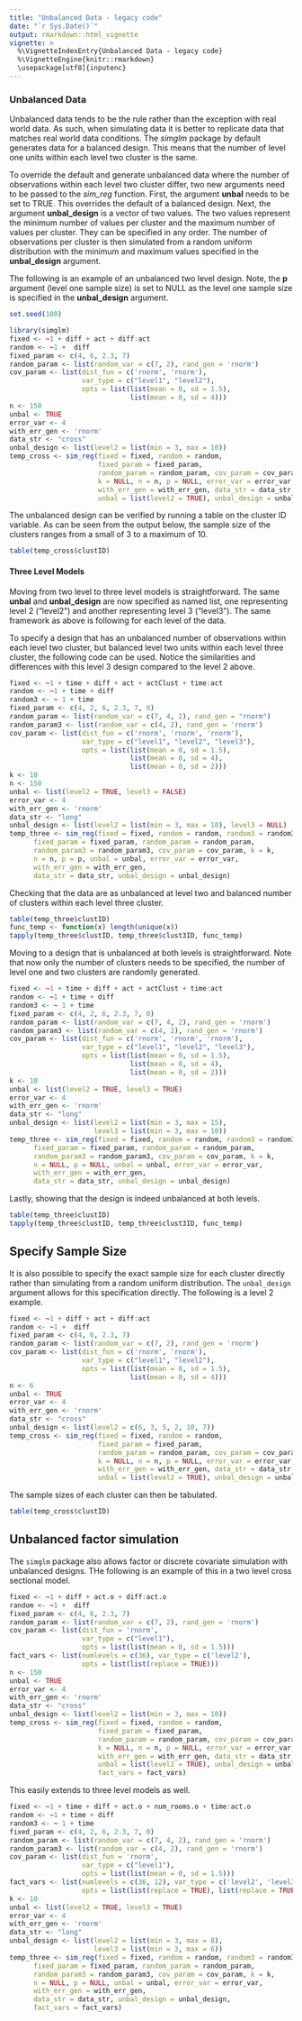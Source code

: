 ```yaml
---
title: "Unbalanced Data - legacy code"
date: "`r Sys.Date()`"
output: rmarkdown::html_vignette
vignette: >
  %\VignetteIndexEntry{Unbalanced Data - legacy code}
  %\VignetteEngine{knitr::rmarkdown}
  \usepackage[utf8]{inputenc}
---
```


### Unbalanced Data

Unbalanced data tends to be the rule rather than the exception with real world data. As such, when simulating data it is better to replicate data that matches real world data conditions. The *simglm* package by default generates data for a balanced design. This means that the number of level one units within each level two cluster is the same.

To override the default and generate unbalanced data where the number of observations within each level two cluster differ, two new arguments need to be passed to the *sim_reg* function. First, the argument **unbal** needs to be set to TRUE. This overrides the default of a balanced design. Next, the argument **unbal_design** is a vector of two values. The two values represent the minimum number of values per cluster and the maximum number of values per cluster. They can be specified in any order. The number of observations per cluster is then simulated from a random uniform distribution with the minimum and maximum values specified in the **unbal_design** argument.

The following is an example of an unbalanced two level design. Note, the **p** argument (level one sample size) is set to NULL as the level one sample size is specified in the **unbal_design** argument.

```r
set.seed(100)
```

```r
library(simglm)
fixed <- ~1 + diff + act + diff:act
random <- ~1 +  diff
fixed_param <- c(4, 6, 2.3, 7)
random_param <- list(random_var = c(7, 2), rand_gen = 'rnorm')
cov_param <- list(dist_fun = c('rnorm', 'rnorm'),
                  var_type = c("level1", "level2"),
                  opts = list(list(mean = 0, sd = 1.5),
                              list(mean = 0, sd = 4)))
n <- 150
unbal <- TRUE
error_var <- 4
with_err_gen <- 'rnorm'
data_str <- "cross"
unbal_design <- list(level2 = list(min = 3, max = 10))
temp_cross <- sim_reg(fixed = fixed, random = random, 
                      fixed_param = fixed_param, 
                      random_param = random_param, cov_param = cov_param,
                      k = NULL, n = n, p = NULL, error_var = error_var,
                      with_err_gen = with_err_gen, data_str = data_str, 
                      unbal = list(level2 = TRUE), unbal_design = unbal_design)
```

The unbalanced design can be verified by running a table on the cluster ID variable. As can be seen from the output below, the sample size of the clusters ranges from a small of 3 to a maximum of 10.
```r
table(temp_cross$clustID)
```

#### Three Level Models
Moving from two level to three level models is straightforward. The same **unbal** and **unbal_design** are now specified as named list, one representing level 2 ("level2") and another representing level 3 ("level3"). The same framework as above is following for each level of the data.

To specify a design that has an unbalanced number of observations within each level two cluster, but balanced level two units within each level three cluster, the following code can be used. Notice the similarities and differences with this level 3 design compared to the level 2 above.

```r
fixed <- ~1 + time + diff + act + actClust + time:act
random <- ~1 + time + diff
random3 <- ~ 1 + time
fixed_param <- c(4, 2, 6, 2.3, 7, 0)
random_param <- list(random_var = c(7, 4, 2), rand_gen = "rnorm")
random_param3 <- list(random_var = c(4, 2), rand_gen = 'rnorm')
cov_param <- list(dist_fun = c('rnorm', 'rnorm', 'rnorm'),
                  var_type = c("level1", "level2", "level3"),
                  opts = list(list(mean = 0, sd = 1.5),
                              list(mean = 0, sd = 4),
                              list(mean = 0, sd = 2)))
k <- 10
n <- 150
unbal <- list(level2 = TRUE, level3 = FALSE)
error_var <- 4
with_err_gen <- 'rnorm'
data_str <- "long"
unbal_design <- list(level2 = list(min = 3, max = 10), level3 = NULL)
temp_three <- sim_reg(fixed = fixed, random = random, random3 = random3,
      fixed_param = fixed_param, random_param = random_param, 
      random_param3 = random_param3, cov_param = cov_param, k = k,
      n = n, p = p, unbal = unbal, error_var = error_var,
      with_err_gen = with_err_gen, 
      data_str = data_str, unbal_design = unbal_design)
```

Checking that the data are as unbalanced at level two and balanced number of clusters within each level three cluster.
```r
table(temp_three$clustID)
func_temp <- function(x) length(unique(x))
tapply(temp_three$clustID, temp_three$clust3ID, func_temp)
```

Moving to a design that is unbalanced at both levels is straightforward. Note that now only the number of clusters needs to be specified, the number of level one and two clusters are randomly generated.
```r
fixed <- ~1 + time + diff + act + actClust + time:act
random <- ~1 + time + diff
random3 <- ~ 1 + time
fixed_param <- c(4, 2, 6, 2.3, 7, 0)
random_param <- list(random_var = c(7, 4, 2), rand_gen = 'rnorm')
random_param3 <- list(random_var = c(4, 2), rand_gen = 'rnorm')
cov_param <- list(dist_fun = c('rnorm', 'rnorm', 'rnorm'),
                  var_type = c("level1", "level2", "level3"),
                  opts = list(list(mean = 0, sd = 1.5),
                              list(mean = 0, sd = 4),
                              list(mean = 0, sd = 2)))
k <- 10
unbal <- list(level2 = TRUE, level3 = TRUE)
error_var <- 4
with_err_gen <- 'rnorm'
data_str <- "long"
unbal_design <- list(level2 = list(min = 3, max = 15), 
                     level3 = list(min = 3, max = 10))
temp_three <- sim_reg(fixed = fixed, random = random, random3 = random3,
      fixed_param = fixed_param, random_param = random_param, 
      random_param3 = random_param3, cov_param = cov_param, k = k,
      n = NULL, p = NULL, unbal = unbal, error_var = error_var,
      with_err_gen = with_err_gen, 
      data_str = data_str, unbal_design = unbal_design)
```

Lastly, showing that the design is indeed unbalanced at both levels.
```r
table(temp_three$clustID)
tapply(temp_three$clustID, temp_three$clust3ID, func_temp)
```

## Specify Sample Size
It is also possible to specify the exact sample size for each cluster directly rather than simulating from a random uniform distribution. The `unbal_design` argument allows for this specification directly. The following is a level 2 example.

```r
fixed <- ~1 + diff + act + diff:act
random <- ~1 +  diff
fixed_param <- c(4, 6, 2.3, 7)
random_param <- list(random_var = c(7, 2), rand_gen = 'rnorm')
cov_param <- list(dist_fun = c('rnorm', 'rnorm'),
                  var_type = c("level1", "level2"),
                  opts = list(list(mean = 0, sd = 1.5),
                              list(mean = 0, sd = 4)))
n <- 6
unbal <- TRUE
error_var <- 4
with_err_gen <- 'rnorm'
data_str <- "cross"
unbal_design <- list(level2 = c(6, 3, 5, 2, 10, 7))
temp_cross <- sim_reg(fixed = fixed, random = random, 
                      fixed_param = fixed_param, 
                      random_param = random_param, cov_param = cov_param,
                      k = NULL, n = n, p = NULL, error_var = error_var,
                      with_err_gen = with_err_gen, data_str = data_str, 
                      unbal = list(level2 = TRUE), unbal_design = unbal_design)
```

The sample sizes of each cluster can then be tabulated.

```r
table(temp_cross$clustID)
```



## Unbalanced factor simulation
The `simglm` package also allows factor or discrete covariate simulation with unbalanced designs. THe following is an example of this in a two level cross sectional model.

```r
fixed <- ~1 + diff + act.o + diff:act.o
random <- ~1 +  diff
fixed_param <- c(4, 6, 2.3, 7)
random_param <- list(random_var = c(7, 2), rand_gen = 'rnorm')
cov_param <- list(dist_fun = 'rnorm', 
                  var_type = c("level1"),
                  opts = list(list(mean = 0, sd = 1.5)))
fact_vars <- list(numlevels = c(36), var_type = c('level2'),
                  opts = list(list(replace = TRUE)))
n <- 150
unbal <- TRUE
error_var <- 4
with_err_gen <- 'rnorm'
data_str <- "cross"
unbal_design <- list(level2 = list(min = 3, max = 10))
temp_cross <- sim_reg(fixed = fixed, random = random, 
                      fixed_param = fixed_param, 
                      random_param = random_param, cov_param = cov_param,
                      k = NULL, n = n, p = NULL, error_var = error_var,
                      with_err_gen = with_err_gen, data_str = data_str, 
                      unbal = list(level2 = TRUE), unbal_design = unbal_design, 
                      fact_vars = fact_vars)
```

This easily extends to three level models as well.

```r
fixed <- ~1 + time + diff + act.o + num_rooms.o + time:act.o
random <- ~1 + time + diff
random3 <- ~ 1 + time
fixed_param <- c(4, 2, 6, 2.3, 7, 0)
random_param <- list(random_var = c(7, 4, 2), rand_gen = 'rnorm')
random_param3 <- list(random_var = c(4, 2), rand_gen = 'rnorm')
cov_param <- list(dist_fun = 'rnorm', 
                  var_type = c("level1"),
                  opts = list(list(mean = 0, sd = 1.5)))
fact_vars <- list(numlevels = c(36, 12), var_type = c('level2', 'level3'),
                  opts = list(list(replace = TRUE), list(replace = TRUE)))
k <- 10
unbal <- list(level2 = TRUE, level3 = TRUE)
error_var <- 4
with_err_gen <- 'rnorm'
data_str <- "long"
unbal_design <- list(level2 = list(min = 3, max = 8),
                     level3 = list(min = 3, max = 6))
temp_three <- sim_reg(fixed = fixed, random = random, random3 = random3,
      fixed_param = fixed_param, random_param = random_param, 
      random_param3 = random_param3, cov_param = cov_param, k = k,
      n = NULL, p = NULL, unbal = unbal, error_var = error_var,
      with_err_gen = with_err_gen, 
      data_str = data_str, unbal_design = unbal_design,
      fact_vars = fact_vars)
```
